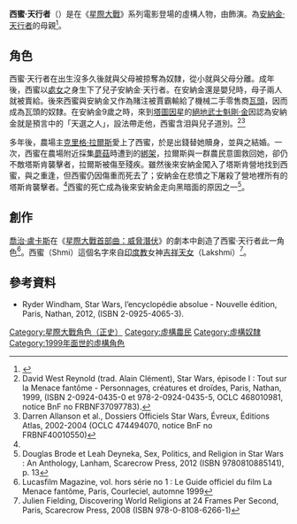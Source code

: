 {{noteTA
|G1 = 星際大戰
}}
{{Expand French|fa=yes}}
{{Infobox Star Wars character
| name        = 西蜜·天行者
| image       = 
| size        = 
| caption     = 
| creator     =[[喬治·盧卡斯|喬治·盧卡斯]]
| first       = 《[[星際大戰首部曲：威脅潛伏|威脅潛伏]]》
| portrayer   ={{le|普妮拉·奧古斯特|Pernilla August}}
| species     = [[人類|人類]]
| gender      = 女性
| family      = [[安納金·天行者|安納金·天行者]]<small>（子）</small><br>[[克里格·拉爾斯|克里格·拉爾斯]]<small>（夫）</small>
}}
'''西蜜·天行者'''（{{lang-en|Shmi Skywalker}}）是在《[[星際大戰|星際大戰]]》系列電影登場的虛構人物，由{{le|普妮拉·奧古斯特|Pernilla August}}飾演。為[[安納金·天行者|安納金·天行者]]的母親<ref>{{Cite web|title=Pernilla August on Phantoms and Ghosts|url=http://www.nordstjernan.com/news/people/1682/|accessdate=2019-09-28|date=2009-09-18|publisher=Nordstjernan|language=en|archive-date=2020-11-26|archive-url=https://web.archive.org/web/20201126234311/http://www.nordstjernan.com/news/people/1682/|dead-url=no}}</ref>。

==角色==
西蜜·天行者在出生沒多久後就與父母被掠奪為奴隸，從小就與父母分離。成年後，西蜜以[[處女|處女]]之身生下了兒子安納金·天行者。在安納金還是嬰兒時，母子兩人就被賣給{{le|赫特人賈霸|Jabba the Hutt}}。後來西蜜與安納金又作為賭注被賈霸輸給了機械二手零售商[[瓦頭|瓦頭]]，因而成為瓦頭的奴隸。在安納金9歲之時，來到[[塔圖因星|塔圖因星]]的[[絕地武士|絕地武士]][[魁剛·金|魁剛·金]]因認為安納金就是預言中的「天選之人」，設法帶走他，西蜜含泪與兒子道別。<ref>David West Reynold (trad. Alain Clément), Star Wars, épisode I : Tout sur la Menace fantôme - Personnages, créatures et droïdes, Paris, Nathan, 1999, (ISBN 2-0924-0435-0 et 978-2-0924-0435-5, OCLC 468010981, notice BnF no FRBNF37097783).</ref><ref name=":0">Darren Allanson et al., Dossiers Officiels Star Wars, Évreux, Éditions Atlas, 2002-2004 (OCLC 474494070, notice BnF no FRBNF40010550)</ref>

多年後，農場主[[克里格·拉爾斯|克里格·拉爾斯]]愛上了西蜜，於是出錢替她贖身，並與之結婚。一次，西蜜在農場附近採集[[蘑菇|蘑菇]]時遭到{{le|塔斯肯襲擊者|Tusken Raiders}}的[[綁架|綁架]]，拉爾斯與一群農民意圖救回她，卻仍不敵塔斯肯襲擊者，拉爾斯被傷至殘疾。雖然後來安納金闖入了塔斯肯營地找到西蜜，與之重逢，但西蜜仍因傷重而死去了；安納金在悲憤之下屠殺了營地裡所有的塔斯肯襲擊者。<ref name=":0" />西蜜的死亡成為後來安納金走向黑暗面的原因之一<ref>Douglas Brode et Leah Deyneka, Sex, Politics, and Religion in Star Wars : An Anthology, Lanham, Scarecrow Press, 2012 (ISBN 9780810885141), p. 13</ref>。

==創作==
[[喬治·盧卡斯|喬治·盧卡斯]]在《[[星際大戰首部曲：威脅潛伏|星際大戰首部曲：威脅潛伏]]》的劇本中創造了西蜜·天行者此一角色<ref>Lucasfilm Magazine, vol. hors série no 1 : Le Guide officiel du film La Menace fantôme, Paris, Courleciel, automne 1999</ref>。西蜜（Shmi）這個名字來自[[印度教|印度教]]女神[[吉祥天女|吉祥天女]]（Lakshmi）<ref>Julien Fielding, Discovering World Religions at 24 Frames Per Second, Paris, Scarecrow Press, 2008 (ISBN 978-0-8108-6266-1)</ref>。

==參考資料==
<references />

{{ReflistH}}
* Ryder Windham, Star Wars, l’encyclopédie absolue - Nouvelle édition, Paris, Nathan, 2012,  (ISBN 2-0925-4065-3). 
{{ReflistF}}

{{DEFAULTSORT:Skywalker, Shmi}}
[[Category:星際大戰角色（正史）|Category:星際大戰角色（正史）]]
[[Category:虛構農民|Category:虛構農民]]
[[Category:虛構奴隸|Category:虛構奴隸]]
[[Category:1999年面世的虛構角色|Category:1999年面世的虛構角色]]
